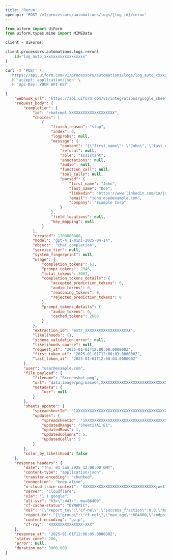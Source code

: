 ```yaml
---
title: 'Rerun'
openapi: 'POST /v1/processors/automations/logs/{log_id}/rerun'
---
```





<RequestExample>

```python python
from uiform import UiForm
from uiform.types.mime import MIMEData

client = UiForm()

client.processors.automations.logs.rerun(
    id="log_auto_xxxxxxxxxxxxxxxxxx"
)
```


```bash curl
curl -X 'POST' \
  'https://api.uiform.com/v1/processors/automations/logs/log_auto_xxxxxxxxxxxxxxxxxx/rerun' \
  -H 'accept: application/json' \
  -H 'Api-Key: YOUR API KEY' 
```

</RequestExample>


<ResponseExample>

```json 200
{
    "webhook_url": "https://api.uiform.com/v1/integrations/google_sheets/webhook?spreadsheet_id=1XXXXXXXXXXXXXXXXXXXXXXXXXXXXXXXXXXXXXXXX&worksheet_id=0&color_by_likelihood=false",
    "request_body": {
        "completion": {
            "id": "chatcmpl-XXXXXXXXXXXXXXXXXXXX",
            "choices": [
                {
                    "finish_reason": "stop",
                    "index": 0,
                    "logprobs": null,
                    "message": {
                        "content": "{\"first_name\": \"John\", \"last_name\": \"Doe\", \"linkedin\": \"https://www.linkedin.com/in/johndoe/\", \"email\": \"john.doe@example.com\", \"company\": \"Example Corp\"}",
                        "refusal": null,
                        "role": "assistant",
                        "annotations": null,
                        "audio": null,
                        "function_call": null,
                        "tool_calls": null,
                        "parsed": {
                            "first_name": "John",
                            "last_name": "Doe",
                            "linkedin": "https://www.linkedin.com/in/johndoe/",
                            "email": "john.doe@example.com",
                            "company": "Example Corp"
                        }
                    },
                    "field_locations": null,
                    "key_mapping": null
                }
            ],
            "created": 1700000000,
            "model": "gpt-4.1-mini-2025-04-14",
            "object": "chat.completion",
            "service_tier": null,
            "system_fingerprint": null,
            "usage": {
                "completion_tokens": 61,
                "prompt_tokens": 2946,
                "total_tokens": 3007,
                "completion_tokens_details": {
                    "accepted_prediction_tokens": 0,
                    "audio_tokens": 0,
                    "reasoning_tokens": 0,
                    "rejected_prediction_tokens": 0
                },
                "prompt_tokens_details": {
                    "audio_tokens": 0,
                    "cached_tokens": 2688
                }
            },
            "extraction_id": "extr_XXXXXXXXXXXXXXXXXXXX",
            "likelihoods": {},
            "schema_validation_error": null,
            "likelihoods_source": null,
            "request_at": "2025-01-01T12:00:00.000000Z",
            "first_token_at": "2025-01-01T12:00:03.000000Z",
            "last_token_at": "2025-01-01T12:00:04.000000Z"
        },
        "user": "user@example.com",
        "file_payload": {
            "filename": "Screenshot.png",
            "url": "data:image/png;base64,XXXXXXXXXXXXXXXXXXXXXXXXXXXXXXXXXXX",
            "metadata": {
                "ocr": null
            }
        },
        "sheets_update": {
            "spreadsheetId": "1XXXXXXXXXXXXXXXXXXXXXXXXXXXXXXXXXXXXXXXX",
            "updates": {
                "spreadsheetId": "1XXXXXXXXXXXXXXXXXXXXXXXXXXXXXXXXXXXXXXXX",
                "updatedRange": "Sheet1!A1:E1",
                "updatedRows": 1,
                "updatedColumns": 5,
                "updatedCells": 5
            }
        },
        "color_by_likelihood": false
    },
    "response_headers": {
        "date": "Thu, 01 Jan 2025 12:00:00 GMT",
        "content-type": "application/json",
        "transfer-encoding": "chunked",
        "connection": "keep-alive",
        "x-cloud-trace-context": "XXXXXXXXXXXXXXXXXXXXXXXXXXXXXXXX;o=1",
        "server": "cloudflare",
        "via": "1.1 google",
        "alt-svc": "h3=\":443\"; ma=86400",
        "cf-cache-status": "DYNAMIC",
        "nel": "{\"report_to\":\"cf-nel\",\"success_fraction\":0.0,\"max_age\":604800}",
        "report-to": "{\"group\":\"cf-nel\",\"max_age\":604800,\"endpoints\":[{\"url\":\"https://example.com/report/v4?s=XXXXXXXXXXXXXXXXXXXXXXXXXXXXXXXXXXXXXXXXXXXXXXXXXXXXXXXXXXXXXXXXXXXXXXXXXXXXXXXXXXXXX\"}]}",
        "content-encoding": "gzip",
        "cf-ray": "XXXXXXXXXXXXXXX-XXX"
    },
    "response_at": "2025-01-01T12:00:05.000000Z",
    "status_code": 200,
    "error": null,
    "duration_ms": 3000.000
}
```

</ResponseExample>

